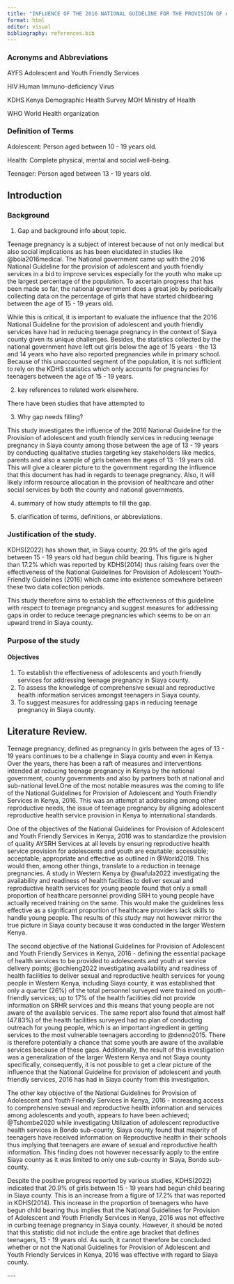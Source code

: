 ```yaml
---
title: "INFLUENCE OF THE 2016 NATIONAL GUIDELINE FOR THE PROVISION OF ADOLESCENT AND YOUTH FRIENDLY SERVICES IN REDUCING TEENAGE PREGNANCY IN SIAYA COUNTY"
format: html
editor: visual
bibliography: references.bib
---
```


### Acronyms and Abbreviations

AYFS Adolescent and Youth Friendly Services

HIV Human Immuno-deficiency Virus 

KDHS Kenya Demographic Health Survey MOH Ministry of Health

WHO World Health organization

### Definition of Terms

Adolescent: Person aged between 10 - 19 years old.

Health: Complete physical, mental and social well-being.

Teenager: Person aged between 13 - 19 years old.

## Introduction

### Background

1.  Gap and background info about topic.

Teenage pregnancy is a subject of interest because of not only medical but also social implications as has been elucidated in studies like @boia2016medical. The National government came up with the 2016 National Guideline for the provision of adolescent and youth friendly services in a bid to improve services especially for the youth who make up the largest percentage of the population. To ascertain progress that has been made so far, the national government does a great job by periodically collecting data on the percentage of girls that have started childbearing between the age of 15 - 19 years old.

While this is critical, it is important to evaluate the influence that the 2016 National Guideline for the provision of adolescent and youth friendly services have had in reducing teenage pregnancy in the context of Siaya county given its unique challenges. Besides, the statistics collected by the national government have left out girls below the age of 15 years - the 13 and 14 years who have also reported pregnancies while in primary school. Because of this unaccounted segment of the population, it is not sufficient to rely on the KDHS statistics which only accounts for pregnancies for teenagers between the age of 15 - 19 years.

2.  key references to related work elsewhere.

There have been studies that have attempted to

3.  Why gap needs filling?

This study investigates the influence of the 2016 National Guideline for the Provision of adolescent and youth friendly services in reducing teenage pregnancy in Siaya county among those between the age of 13 - 19 years by conducting qualitative studies targeting key stakeholders like medics, parents and also a sample of girls between the ages of 13 - 19 years old. This will give a clearer picture to the government regarding the influence that this document has had in regards to teenage pregnancy. Also, it will likely inform resource allocation in the provision of healthcare and other social services by both the county and national governments.

4.  summary of how study attempts to fill the gap.

5.  clarification of terms, definitions, or abbreviations.

### Justification of the study.

KDHS(2022) has shown that, in Siaya county, 20.9% of the girls aged between 15 - 19 years old had begun child bearing. This figure is higher than 17.2% which was reported by KDHS(2014) thus raising fears over the effectiveness of the National Guidelines for Provision of Adolescent Youth-Friendly Guidelines (2016) which came into existence somewhere between these two data collection periods.

This study therefore aims to establish the effectiveness of this guideline with respect to teenage pregnancy and suggest measures for addressing gaps in order to reduce teenage pregnancies which seems to be on an upward trend in Siaya county.

### Purpose of the study

#### Objectives

1.  To establish the effectiveness of adolescents and youth friendly services for addressing teenage pregnancy in Siaya county.
2.  To assess the knowledge of comprehensive sexual and reproductive health information services amongst teenagers in Siaya county.
3.  To suggest measures for addressing gaps in reducing teenage pregnancy in Siaya county.

## Literature Review.

Teenage pregnancy, defined as pregnancy in girls between the ages of 13 - 19 years continues to be a challenge in Siaya county and even in Kenya. Over the years, there has been a raft of measures and interventions intended at reducing teenage pregnancy in Kenya by the national government, county governments and also by partners both at national and sub-national level.One of the most notable measures was the coming to life of the National Guidelines for Provision of Adolescent and Youth Friendly Services in Kenya, 2016. This was an attempt at addressing among other reproductive needs, the issue of teenage pregnancy by aligning adolescent reproductive health service provision in Kenya to international standards.

One of the objectives of the National Guidelines for Provision of Adolescent and Youth Friendly Services in Kenya, 2016 was to standardize the provision of quality AYSRH Services at all levels by ensuring reproductive health service provision for adolescents and youth are equitable; accessible; acceptable; appropriate and effective as outlined in @World2019. This would then, among other things, translate to a reduction in teenage pregnancies. A study in Western Kenya by @wafula2022 investigating the availability and readiness of health facilities to deliver sexual and reproductive health services for young people found that only a small proportion of healthcare personnel providing SRH to young people have actually received training on the same. This would make the guidelines less effective as a significant proportion of healthcare providers lack skills to handle young people. The results of this study may not however mirror the true picture in Siaya county because it was conducted in the larger Western Kenya.

The second objective of the National Guidelines for Provision of Adolescent and Youth Friendly Services in Kenya, 2016 - defining the essential package of health services to be provided to adolescents and youth at service delivery points; @ochieng2022 investigating availability and readiness of health facilities to deliver sexual and reproductive health services for young people in Western Kenya, including Siaya county, it was established that only a quarter (26%) of the total personnel surveyed were trained on youth-friendly services; up to 17% of the health facilities did not provide information on SRHR services and this means that young people are not aware of the available services. The same report also found that almost half (47.83%) of the health facilities surveyed had no plan of conducting outreach for young people, which is an important ingredient in getting services to the most vulnerable teenagers according to @denno2015. There is therefore potentially a chance that some youth are aware of the available services because of these gaps. Additionally, the result of this investigation was a generalization of the larger Western Kenya and not Siaya county specifically, consequently, it is not possible to get a clear picture of the influence that the National Guideline for provision of adolescent and youth friendly services, 2016 has had in Siaya county from this investigation.

The other key objective of the National Guidelines for Provision of Adolescent and Youth Friendly Services in Kenya, 2016 - increasing access to comprehensive sexual and reproductive health information and services among adolescents and youth, appears to have been achieved; @Tshombe2020 while investigating Utilization of adolescent reproductive health services in Bondo sub-county, Siaya county found that majority of teenagers have received information on Reproductive health in their schools thus implying that teenagers are aware of sexual and reproductive health information. This finding does not however necessarily apply to the entire Siaya county as it was limited to only one sub-county in Siaya, Bondo sub-county.

Despite the positive progress reported by various studies, KDHS(2022) indicated that 20.9% of girls between 15 - 19 years had begun child bearing in Siaya county. This is an increase from a figure of 17.2% that was reported in KDHS(2014). This increase in the proportion of teenagers who have begun child bearing thus implies that the National Guidelines for Provision of Adolescent and Youth Friendly Services in Kenya, 2016 was not effective in curbing teenage pregnancy in Siaya county. However, it should be noted that this statistic did not include the entire age bracket that defines teenagers, 13 - 19 years old. As such, it cannot therefore be concluded whether or not the National Guidelines for Provision of Adolescent and Youth Friendly Services in Kenya, 2016 was effective with regard to Siaya county.

\-\--

